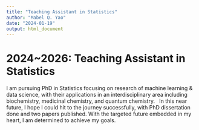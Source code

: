 ```yaml
---
title: "Teaching Assistant in Statistics"
author: "Mabel Q. Yao"
date: "2024-01-19"
output: html_document
---
```


# 2024~2026: Teaching Assistant in Statistics

I am pursuing PhD in Statistics focusing on research of machine learning & data science, with their applications in an interdisciplinary area including biochemistry, medicinal chemistry, and quantum chemistry. \ 
In this near future, I hope I could hit to the journey successfully, with PhD dissertation done and two papers published. With the targeted future embedded in my heart, I am determined to achieve my goals. \
